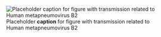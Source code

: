 ![Placeholder __caption__ for figure with transmission related to Human metapneumovirus B2](/img/placeholder.jpg)